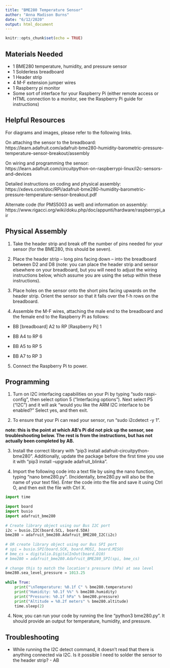 ```yaml
---
title: "BME280 Temperature Sensor"
author: "Anna Madison Burns"
date: "6/12/2020"
output: html_document
---
```


```r
knitr::opts_chunk$set(echo = TRUE)
```

## Materials Needed

- 1 BME280 temperature, humidity, and pressure sensor
- 1 Solderless breadboard
- 1 Header strip
- 4 M-F extension jumper wires
- 1 Raspberry pi monitor
- Some sort of interface for your Raspberry Pi (either remote access or HTML connection to a monitor, see the Raspberry Pi guide for instructions)

## Helpful Resources

For diagrams and images, please refer to the following links.

On attaching the sensor to the breadboard: https://learn.adafruit.com/adafruit-bme280-humidity-barometric-pressure-temperature-sensor-breakout/assembly 

On wiring and programming the sensor: https://learn.adafruit.com/circuitpython-on-raspberrypi-linux/i2c-sensors-and-devices 

Detailed instructions on coding and physical assembly: https://xdevs.com/doc/RPi/adafruit-bme280-humidity-barometric-pressure-temperature-sensor-breakout.pdf

Alternate code (for PMS5003 as well) and information on assembly:
https://www.rigacci.org/wiki/doku.php/doc/appunti/hardware/raspberrypi_air 

## Physical Assembly

1.  Take the header strip and break off the number of pins needed for your sensor (for the BME280, this should be seven).

2.  Place the header strip -- long pins facing down -- into the breadboard between D2 and D8 (note: you can place the header strip and sensor elsewhere on your breadboard, but you will need to adjust the wiring instructions below, which assume you are using the setup within these instructions).

3.  Place holes on the sensor onto the short pins facing upwards on the header strip.  Orient the sensor so that it falls over the f-h rows on the breadboard.

4.  Assemble the M-F wires, attaching the male end to the breadboard and the female end to the Raspberry Pi as follows:

- BB [breadboard] A2 to RP [Raspberry Pi] 1

- BB A4 to RP 6

- BB A5 to RP 5

- BB A7 to RP 3

5.  Connect the Raspberry Pi to power.

## Programming

1.  Turn on I2C interfacing capabilities on your Pi by typing "sudo raspi-config", then select option 5 ("Interfacing options").  Next select P5 ("I2C") and it will ask "would you like the ARM I2C interface to be enabled?" Select yes, and then exit.

2.  To ensure that your Pi can read your sensor, run "sudo i2cdetect -y 1". 

**note: this is the point at which AB's Pi did not pick up the sensor, see troubleshooting below.  The rest is from the instructions, but has not actually been completed by AB.**

3.  Install the correct library with "pip3 install adafruit-circuitpython-bme280".  Additionally, update the package before the first time you use it with "pip3 install --upgrade adafruit_blinka".

4.  Import the following code into a text file by using the nano function, typing "nano bme280.py".  (Incidentally, bme280.py will also be the name of your text file).  Enter the code into the file and save it using Ctrl O, and then exit the file with Ctrl X.

```python
import time
 
import board
import busio
import adafruit_bme280
 
# Create library object using our Bus I2C port
i2c = busio.I2C(board.SCL, board.SDA)
bme280 = adafruit_bme280.Adafruit_BME280_I2C(i2c)
 
# OR create library object using our Bus SPI port
# spi = busio.SPI(board.SCK, board.MOSI, board.MISO)
# bme_cs = digitalio.DigitalInOut(board.D10)
# bme280 = adafruit_bme280.Adafruit_BME280_SPI(spi, bme_cs)
 
# change this to match the location's pressure (hPa) at sea level
bme280.sea_level_pressure = 1013.25
 
while True:
    print("\nTemperature: %0.1f C" % bme280.temperature)
    print("Humidity: %0.1f %%" % bme280.humidity)
    print("Pressure: %0.1f hPa" % bme280.pressure)
    print("Altitude = %0.2f meters" % bme280.altitude)
    time.sleep(2)
```

4.  Now, you can run your code by running the line "python3 bme280.py".  It should provide an output for temperature, humidity, and pressure.  

## Troubleshooting

- While running the I2C detect command, it doesn't read that there is anything connected via I2C.  Is it possible I need to solder the sensor to the header strip? - AB





